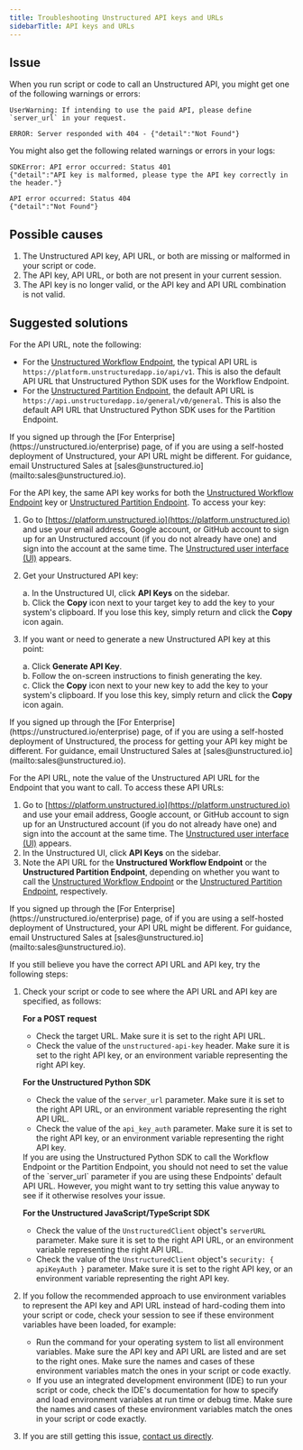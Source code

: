 ```yaml
---
title: Troubleshooting Unstructured API keys and URLs
sidebarTitle: API keys and URLs
---
```


## Issue

When you run script or code to call an Unstructured API, you might get one of the following warnings or errors:

```
UserWarning: If intending to use the paid API, please define `server_url` in your request.
```

```
ERROR: Server responded with 404 - {"detail":"Not Found"}
```

You might also get the following related warnings or errors in your logs:

```
SDKError: API error occurred: Status 401
{"detail":"API key is malformed, please type the API key correctly in the header."}
```

```
API error occurred: Status 404
{"detail":"Not Found"}
```

## Possible causes

1. The Unstructured API key, API URL, or both are missing or malformed in your script or code.
2. The API key, API URL, or both are not present in your current session.
3. The API key is no longer valid, or the API key and API URL combination is not valid.

## Suggested solutions

For the API URL, note the following:

- For the [Unstructured Workflow Endpoint](/api-reference/workflow/overview), the typical API URL is `https://platform.unstructuredapp.io/api/v1`. This is also 
  the default API URL that Unstructured Python SDK uses for the Workflow Endpoint.
- For the [Unstructured Partition Endpoint](/api-reference/partition/overview), the default API URL is `https://api.unstructuredapp.io/general/v0/general`. This is also 
  the default API URL that Unstructured Python SDK uses for the Partition Endpoint.

<Note>
    If you signed up through the [For Enterprise](https://unstructured.io/enterprise) page, of if you are using a self-hosted deployment of Unstructured, your API URL 
    might be different. For guidance, email Unstructured Sales at [sales@unstructured.io](mailto:sales@unstructured.io). 
</Note>

For the API key, the same API key works for both the [Unstructured Workflow Endpoint](/api-reference/workflow/overview) key or [Unstructured Partition Endpoint](/api-reference/partition/overview). To access your key:

1. Go to [https://platform.unstructured.io](https://platform.unstructured.io) and use your email address, Google account, or GitHub account to 
   sign up for an Unstructured account (if you do not already have one) and sign into the account at the same time. The 
   [Unstructured user interface (UI)](/ui/overview) appears.
2. Get your Unstructured API key:

   a. In the Unstructured UI, click **API Keys** on the sidebar.<br/>
   b. Click the **Copy** icon next to your target key to add the key to your system's clipboard. If you lose this key, simply return and click the **Copy** icon again.<br/>
   
3. If you want or need to generate a new Unstructured API key at this point:

   a. Click **Generate API Key**.<br/>
   b. Follow the on-screen instructions to finish generating the key.<br/>
   c. Click the **Copy** icon next to your new key to add the key to your system's clipboard. If you lose this key, simply return and click the **Copy** icon again.<br/>

<Note>
    If you signed up through the [For Enterprise](https://unstructured.io/enterprise) page, of if you are using a self-hosted deployment of Unstructured, the process for getting your API key 
    might be different. For guidance, email Unstructured Sales at [sales@unstructured.io](mailto:sales@unstructured.io). 
</Note>
  
For the API URL, note the value of the Unstructured API URL for the Endpoint that you want to call. To access these API URLs:

1. Go to [https://platform.unstructured.io](https://platform.unstructured.io) and use your email address, Google account, or GitHub account to 
   sign up for an Unstructured account (if you do not already have one) and sign into the account at the same time. The 
   [Unstructured user interface (UI)](/ui/overview) appears.
2. In the Unstructured UI, click **API Keys** on the sidebar.
3. Note the API URL for the **Unstructured Workflow Endpoint** or the **Unstructured Partition Endpoint**, depending on whether you want to call the 
   [Unstructured Workflow Endpoint](/api-reference/workflow/overview) or the [Unstructured Partition Endpoint](/api-reference/partition/overview), respectively.

<Note>
    If you signed up through the [For Enterprise](https://unstructured.io/enterprise) page, of if you are using a self-hosted deployment of Unstructured, your API URL 
    might be different. For guidance, email Unstructured Sales at [sales@unstructured.io](mailto:sales@unstructured.io). 
</Note>

If you still believe you have the correct API URL and API key, try the following steps:

1. Check your script or code to see where the API URL and API key are specified, as follows:

   **For a POST request**

   - Check the target URL. Make sure it is set to the right API URL.
   - Check the value of the `unstructured-api-key` header. Make sure it is set to the right API key, or an environment variable representing the right API key.

   **For the Unstructured Python SDK**

   - Check the value of the `server_url` parameter. Make sure it is set to the right API URL, or an environment variable representing the right API URL.
   - Check the value of the `api_key_auth` parameter. Make sure it is set to the right API key, or an environment variable representing the right API key.

   <Note>
       If you are using the Unstructured Python SDK to call the Workflow Endpoint or the Partition Endpoint, you should not need to set the value of the 
       `server_url` parameter if you are using these Endpoints' default API URL. However, you might want to try setting this value anyway to see if it otherwise resolves your issue.
   </Note>

   **For the Unstructured JavaScript/TypeScript SDK**

   - Check the value of the `UnstructuredClient` object's `serverURL` parameter. Make sure it is set to the right API URL, or an environment variable representing the right API URL.
   - Check the value of the `UnstructuredClient` object's `security: { apiKeyAuth }` parameter. Make sure it is set to the right API key, or an environment variable representing the right API key.
     
2. If you follow the recommended approach to use environment variables to represent the API key and API URL instead of hard-coding them into your script or code, check your session to see if these environment variables have been loaded, for example:

   - Run the command for your operating system to list all environment variables. Make sure the API key and API URL are listed and are set to the right ones. Make sure the names and cases of these environment variables match the ones in your script or code exactly.
   - If you use an integrated development environment (IDE) to run your script or code, check the IDE's documentation for how to specify and load environment variables at run time or debug time. Make sure the names and cases of these environment variables match the ones in your script or code exactly.

3. If you are still getting this issue, [contact us directly](https://unstructured.io/contact).

